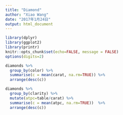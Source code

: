 ```yaml
---
title: "Diamond"
author: "Xiao Wang"
date: "2017年1月24日"
output: html_document
---
```


```r
library(dplyr)
library(ggplot2)
library(printr)
knitr::opts_chunk$set(echo=FALSE, message = FALSE)
options(digits=2)
```

```r
diamonds %>%
  group_by(color) %>%
  summarise(c = mean(carat, na.rm=TRUE)) %>%
  arrange(desc(c))
```

```r
diamonds %>%
  group_by(clarity) %>%
  mutate(atpc=table/carat) %>%
  summarise(c = mean(atpc, na.rm=TRUE))  %>%
  arrange(desc(c))
```
